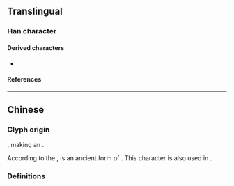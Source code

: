 {{also|塵|𰉗}}
{{character info}}
==Translingual==

===Han character===
{{Han char|rn=42|rad=小|as=03|sn=6|four=|canj=FG,XFG|ids=⿱小土}}

====Derived characters====
* {{l|mul|[[𬪛]]}}

====References====
{{Han ref|kx=0297.060|dkj=07484|dj=0591.080|hdz=10419.050|uh=5C18}}

----

==Chinese==

===Glyph origin===
{{Han simp|塵|f=鹿|t=小}}, making an {{Han compound|ls=i|小|c1=s|t1=small|土|c2=s|t2=earth|nocap=y}}.

According to the {{w|Kangxi dictionary}}, {{l|mul|尘}} is an ancient form of {{l|mul|塵}}. This character is also used in {{w|simplified Chinese}}.

===Definitions===
{{zh-see|塵}}